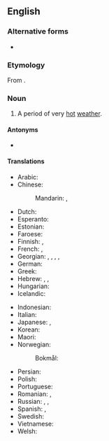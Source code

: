 {{also|heat wave}}
==English==
{{wikipedia}}

===Alternative forms===
* {{l|en|heat wave}}

===Etymology===
From {{compound|en|heat|wave}}.

===Noun===
{{en-noun}}

# A period of very [[hot]] [[weather]].

====Antonyms====
* {{l|en|cold wave}}

====Translations====
{{trans-top|period of very hot weather}}
* Arabic: {{t|ar|مَوْجَة اَلْحَرّ|f|tr=mawjat al-ḥarr}}
* Chinese:
*: Mandarin: {{t+|cmn|熱浪|sc=Hani}}, {{t+|cmn|热浪|tr=rèlàng|sc=Hani}}
* Dutch: {{t+|nl|hittegolf|m}}
* Esperanto: {{t|eo|varmondo}}
* Estonian: {{t+|et|kuumalaine}}
* Faroese: {{t|fo|hitabylgja|f}}
* Finnish: {{t+|fi|helleaalto}}, {{t+|fi|lämpöaalto}}
* French: {{t+|fr|vague de chaleur|f}}, {{t+|fr|canicule|f}}
* Georgian: {{t|ka|თბური ტალღა}}, {{t|ka|სითბური ტალღა}}, {{t|ka|სიცხის ტალღა}}, {{t|ka|პაპანაქება}}, {{t|ka|ძლიერი სიცხის პერიოდი}}
* German: {{t+|de|Hitzewelle|f}}
* Greek: {{t+|el|καύσωνας|m}}
* Hebrew: {{t|he|גל חום|m|tr=gal khóm}}, {{t+|he|חמסין|m}}, {{t+|he|שרב|m}}
* Hungarian: {{t+|hu|kánikula}}
* Icelandic: {{t+|is|hitabylgja}}
{{trans-mid}}
* Indonesian: {{t|id|gelombang panas}}
* Italian: {{t|it|ondata di caldo|f}}
* Japanese: {{t+|ja|熱波|tr=ねっぱ, neppa}}, {{t+|ja|酷暑|tr=こくしょ, kokusho}}
* Korean: {{t+|ko|열파|sc=Kore}}
* Maori: {{t|mi|hīrangi}}
* Norwegian:
*: Bokmål: {{t+|nb|hetebølge|m|f}}
* Persian: {{t|fa|موج گرما|tr=mowj-e garmâ}}
* Polish: {{t+|pl|upał|m}}
* Portuguese: {{t|pt|onda de calor|f}}
* Romanian: {{t|ro|val de căldură|n}}, {{t+|ro|caniculă|f}}
* Russian: {{t+|ru|жара́|f}}, {{t+|ru|зной|m}}, {{t|ru|[[пери́од]] [[сильный|си́льной]] [[жара|жары́]]|m}}
* Spanish: {{t|es|ola de calor|f}}, {{t+|es|canícula}}
* Swedish: {{t+|sv|värmebölja|c}}
* Vietnamese: {{t|vi|sóng nhiệt}}
* Welsh: {{t|cy|poethdon|f}}
{{trans-bottom}}

{{c|en|Weather|Temperature}}